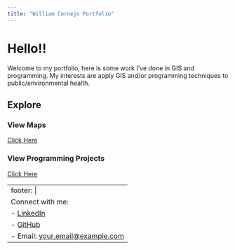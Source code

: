 ```yaml
---
title: "William Cornejo Portfolio"
---
```


# Hello!!

Welcome to my portfolio, here is some work I've done in GIS and programming.
My interests are apply GIS and/or programming techniques to public/environmental
health.

## Explore

::: grid
::: g-col-4
### View Maps
[Click Here](Map.html){.btn .btn-primary}
:::
::: g-col-4
### View Programming Projects
[Click Here](Data.html){.btn .btn-primary}
:::
:::


---
footer: |
  Connect with me:
  - [LinkedIn](#)
  - [GitHub](#)
  - Email: [your.email@example.com](mailto:your.email@example.com)
---
